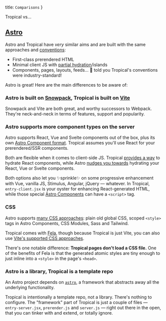   title: `Comparisons`
}

Tropical vs…

## [Astro](https://docs.astro.build/getting-started)

Astro and Tropical have *very* similar aims and are built with the same approaches and [conventions](https://docs.astro.build/core-concepts/project-structure):

- First-class prerendered HTML
- Minimal client JS with [partial hydration](https://docs.astro.build/core-concepts/component-hydration)/islands
- Components, pages, layouts, feeds… 🥱 told you Tropical's conventions were industry-standard!

Astro is great! Here are the main differences to be aware of:

### Astro is built on [Snowpack](https://www.snowpack.dev/), Tropical is built on [Vite](https://vitejs.dev/)

Snowpack and Vite are both great, and worthy successors to Webpack. They're neck-and-neck in terms of features, support and popularity.

### Astro supports more component types on the server

Astro supports React, Vue and Svelte components out of the box, plus its own [Astro Component format](https://docs.astro.build/core-concepts/astro-components). Tropical assumes you'll use React for your prerendered/SSR components.

Both are flexible when it comes to client-side JS. Tropical [provides a way](/docs/browser-js/) to hydrate React components, while Astro [nudges you towards](https://docs.astro.build/core-concepts/component-hydration) hydrating your React, Vue or Svelte components. 

Both options also let you ✨sprinkle✨ on some progressive enhancement with Vue, vanilla JS, Stimulus, Angular, jQuery — whatever. In Tropical, `entry-client.jsx` is your oyster for enhancing React-generated HTML, while those special [Astro Components](https://docs.astro.build/core-concepts/component-hydration#can-i-hydrate-astro-components) can have a `<script>` tag.

### CSS

Astro supports [many CSS approaches](https://docs.astro.build/guides/styling): plain old global CSS, scoped `<style>` tags in Astro Components, CSS Modules, Sass and Tailwind. 

Tropical comes with [Fela](https://fela.js.org/), though because Tropical is just Vite, you can also use [Vite's supported CSS approaches](https://vitejs.dev/guide/features.html#css).

There's one notable difference: **Tropical pages don't load a CSS file.** One of the benefits of Fela is that the generated atomic styles are tiny enough to just inline into a `<style>` in the page's `<head>`.

### Astro is a library, Tropical is a template repo

An Astro project depends on [`astro`](https://www.npmjs.com/package/astro), a framework that abstracts away all the underlying functionality.

Tropical is intentionally a template repo, not a library. There's nothing to configure. The "framework" part of Tropical is just a couple of files — `entry-server.jsx`, `prerender.js` and `server.js` — right out there in the open, that you can tinker with and extend, or totally ignore.
